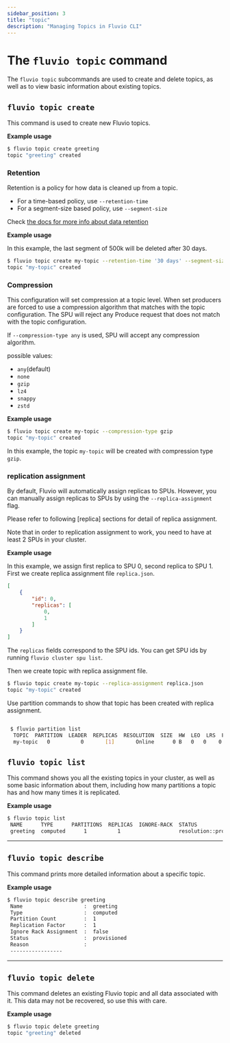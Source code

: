 ```yaml
---
sidebar_position: 3
title: "topic"
description: "Managing Topics in Fluvio CLI"
---
```


# The `fluvio topic` command

The `fluvio topic` subcommands are used to create and delete topics, as
well as to view basic information about existing topics.

## `fluvio topic create`

This command is used to create new Fluvio topics.

**Example usage**


```bash copy="fl"
$ fluvio topic create greeting
topic "greeting" created
```

### Retention

Retention is a policy for how data is cleaned up from a topic.

* For a time-based policy, use  `--retention-time`
* For a segment-size based policy, use  `--segment-size`

Check [the docs for more info about data retention]

**Example usage**

In this example, the last segment of 500k will be deleted after 30 days.


```bash copy="fl"
$ fluvio topic create my-topic --retention-time '30 days' --segment-size 500000
topic "my-topic" created
```


### Compression

This configuration will set compression at a topic level. When set producers are forced to use a compression algorithm that matches with the topic configuration. The SPU will reject any Produce request
that does not match with the topic configuration.

If `--compression-type any` is used, SPU will accept any compression algorithm.

possible values:
* `any`(default)
* `none`
* `gzip`
* `lz4`
* `snappy`
* `zstd`

**Example usage**


```bash copy="fl"
$ fluvio topic create my-topic --compression-type gzip
topic "my-topic" created
```

In this example, the topic `my-topic` will be created with compression type `gzip`.

### replication assignment

By default, Fluvio will automatically assign replicas to SPUs. However, you can manually assign replicas to SPUs by using the `--replica-assignment` flag.

Please refer to following [replica] sections for detail of replica assignment.

Note that in order to replication assignment to work, you need to have at least 2 SPUs in your cluster.

**Example usage**

In this example, we assign first replica to SPU 0, second replica to SPU 1.
First we create replica assignment file `replica.json`.
```json
[
    {
        "id": 0,
        "replicas": [
            0,
            1
        ]
    }
]
```
The `replicas` fields correspond to the SPU ids.  You can get SPU ids by running `fluvio cluster spu list`.

Then we create topic with replica assignment file.
```bash
$ fluvio topic create my-topic --replica-assignment replica.json
topic "my-topic" created
```

Use partition commands to show that topic has been created with replica assignment.

```bash

 $ fluvio partition list
  TOPIC  PARTITION  LEADER  REPLICAS  RESOLUTION  SIZE  HW  LEO  LRS  FOLLOWER OFFSETS
  my-topic   0          0       [1]       Online      0 B   0   0    0    0     [ReplicaStatus { spu: 1, hw: -1, leo: -1 }]

```

## `fluvio topic list`

This command shows you all the existing topics in your cluster, as well as some basic
information about them, including how many partitions a topic has and how many times it
is replicated.

**Example usage**


```bash copy="fl"
$ fluvio topic list
 NAME      TYPE      PARTITIONS  REPLICAS  IGNORE-RACK  STATUS                   REASON
 greeting  computed      1          1                   resolution::provisioned
```

---

## `fluvio topic describe`

This command prints more detailed information about a specific topic.

**Example usage**


```bash copy="fl"
$ fluvio topic describe greeting
 Name                    :  greeting
 Type                    :  computed
 Partition Count         :  1
 Replication Factor      :  1
 Ignore Rack Assignment  :  false
 Status                  :  provisioned
 Reason                  :
 -----------------
```

---

## `fluvio topic delete`

This command deletes an existing Fluvio topic and all data associated with it.
This data may not be recovered, so use this with care.

**Example usage**


```bash copy="fl"
$ fluvio topic delete greeting
topic "greeting" deleted
```

[the docs for more info about data retention]: /docs/fluvio/concepts/operations/data-retention
